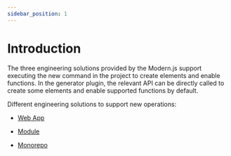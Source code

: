 ```yaml
---
sidebar_position: 1
---
```


# Introduction

The three engineering solutions provided by the Modern.js support executing the new command in the project to create elements and enable functions. In the generator plugin, the relevant API can be directly called to create some elements and enable supported functions by default.

Different engineering solutions to support new operations:

- [Web App](/guides/topic-detail/generator/config/app)

- [Module](/guides/topic-detail/generator/config/module)

- [Monorepo](/guides/topic-detail/generator/config/monorepo)
